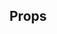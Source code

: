 
<Meta of={Stories} />

<DocsHeader
  componentName="CheckboxGridGroup"
  figmaLink="https://www.figma.com/design/4FFYTLWJ2hQpj36JplQQUw/UW-Web-UI?node-id=910-9379"
  stories={Stories}
/>

<Canvas of={Stories.Workshop} />

## Props

<ArgTypes of={Stories} />
